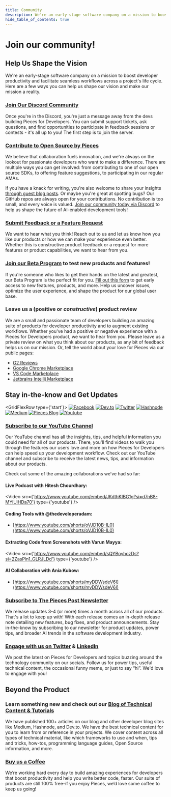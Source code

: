 ```yaml
---
title: Community
description: We're an early-stage software company on a mission to boost developer productivity and facilitate seamless workflows across a project's life cycle. Here are a few ways you can help us shape our vision!
hide_table_of_contents: true
---
```



# Join our community!

## Help Us Shape the Vision
We're an early-stage software company on a mission to boost developer productivity and facilitate seamless workflows across a project's life cycle. Here are a few ways you can help us shape our vision and make our mission a reality.

### [Join Our Discord Community](https://discord.gg/getpieces)
Once you're in the Discord, you're just a message away from the devs building Pieces for Developers. You can submit support tickets, ask questions, and find opportunities to participate in feedback sessions or contests - it's all up to you! The first step is to join the server.

### [Contribute to Open Source by Pieces](https://github.com/pieces-app/opensource)
We believe that collaboration fuels innovation, and we're always on the lookout for passionate developers who want to make a difference. There are multiple ways you can get involved: from contributing to one of our open source SDKs, to offering feature suggestions, to participating in our regular AMAs.

If you have a knack for writing, you're also welcome to share your insights [through guest blog posts](https://code.pieces.app/content-partner). Or maybe you're great at spotting bugs? Our GitHub repos are always open for your contributions. No contribution is too small, and every voice is valued. [Join our community today via Discord](https://discord.gg/getpieces) to help us shape the future of AI-enabled development tools!

### [Submit Feedback or a Feature Request](https://github.com/pieces-app/support/discussions)
We want to hear what you think! Reach out to us and let us know how you like our products or how we can make your experience even better. Whether this is constructive product feedback or a request for more features or product capabilities, we want to hear from you.

### [Join our Beta Program](https://getpieces.typeform.com/earlyaccess) to test new products and features!
If you're someone who likes to get their hands on the latest and greatest, our Beta Program is the perfect fit for you. [Fill out this form](https://getpieces.typeform.com/earlyaccess) to get early access to new features, products, and more. Help us uncover issues, optimize the user experience, and shape the product for our global user base.

### Leave us a (positive or _constructive_) product review
We are a small and passionate team of developers building an amazing suite of products for developer productivity and to augment existing workflows. Whether you've had a positive or negative experience with a Pieces for Developers product, we want to hear from you. Please leave us a private review on what you think about our products, as any bit of feedback helps us on our mission. Or, tell the world about your love for Pieces via our public pages:
- [G2 Reviews](https://www.g2.com/products/pieces-for-developers/reviews#reviews)
- [Google Chrome Marketplace](https://chrome.google.com/webstore/detail/pieces-save-code-snippets/igbgibhbfonhmjlechmeefimncpekepm)
- [VS Code Marketplace](https://marketplace.visualstudio.com/items?itemName=MeshIntelligentTechnologiesInc.pieces-vscode)
- [Jetbrains Intellij Marketplace](https://plugins.jetbrains.com/plugin/17328-pieces--save-search-share--reuse-code-snippets)

## Stay in-the-know and Get Updates
<GridFlexRow type={'start'}>
  [![Facebook](https://storage.googleapis.com/pieces_static_resources/vs_code_marketplace/GRAPHICS/COMMUNITY_LOGOS_BLURRED/FACEBOOK_BLURRED)](https://facebook.com/getpieces)
  [![Dev.to](https://storage.googleapis.com/pieces_static_resources/vs_code_marketplace/GRAPHICS/COMMUNITY_LOGOS_BLURRED/DEV_TO_BLURRED)](https://dev.to/get_pieces/)
  [![Twitter](https://storage.googleapis.com/pieces_static_resources/vs_code_marketplace/GRAPHICS/COMMUNITY_LOGOS_BLURRED/TWITTER_BLURRED)](https://twitter.com/getpieces)
  [![Hashnode](https://storage.googleapis.com/pieces_static_resources/vs_code_marketplace/GRAPHICS/COMMUNITY_LOGOS_BLURRED/HASHNODE_BLURRED)](https://pieces.hashnode.dev/)
  [![Medium](https://storage.googleapis.com/pieces_static_resources/vs_code_marketplace/GRAPHICS/COMMUNITY_LOGOS_BLURRED/MEDIUM_BLURRED)](https://pieces.medium.com/)
  [![Pieces Blog](https://storage.googleapis.com/pieces_static_resources/vs_code_marketplace/GRAPHICS/COMMUNITY_LOGOS_BLURRED/PIECES_BLURRED)](https://code.pieces.app/blog)
  [![Youtube](https://storage.googleapis.com/pieces_static_resources/vs_code_marketplace/GRAPHICS/COMMUNITY_LOGOS_BLURRED/YOUTUBE_BLURRED)](https://www.youtube.com/@getpieces)
</GridFlexRow>

### [Subscribe to our YouTube Channel](https://www.youtube.com/@getpieces)
Our YouTube channel has all the insights, tips, and helpful information you could need for all of our products. There, you'll find videos to walk you through the features our users love and more on how Pieces for Developers can help speed up your development workflow. Check out our YouTube channel and subscribe to receive the latest news, tips, and information about our products.

Check out some of the amazing collaborations we’ve had so far:

#### Live Podcast with Hitesh Chourdhary:
<Video
  src={'https://www.youtube.com/embed/JKdthKIBG1g?si=d7nB8-MYiUiHDa70'}
  type={'youtube'}
/>

#### Coding Tools with @thedeveloperadam:
- [https://www.youtube.com/shorts/oVJD10B-IL0](https://www.youtube.com/shorts/oVJD10B-IL0)

#### Extracting Code from Screenshots with Varun Mayya:
<Video
  src={'https://www.youtube.com/embed/sQYBoyhozDs?si=2ZasPln1_GLRJLDd'}
  type={'youtube'}
/>

#### AI Collaboration with Ania Kubow:
- [https://www.youtube.com/shorts/myDDWsdeV6I](https://www.youtube.com/shorts/myDDWsdeV6I)

### [Subscribe to The Pieces Post Newsletter](https://thepiecespost.beehiiv.com)
We release updates 3-4 (or more) times a month across all of our products. That's a lot to keep up with! With each release comes an in-depth release note detailing new features, bug fixes, and product announcements. Stay in-the-know by subscribing to our newsletter for product updates, power tips, and broader AI trends in the software development industry.

### [Engage with us on Twitter](https://twitter.com/getpieces) & [LinkedIn](https://www.linkedin.com/company/getpieces)
We post the latest on Pieces for Developers and topics buzzing around the technology community on our socials. Follow us for power tips, useful technical content, the occasional funny meme, or just to say “hi”. We'd love to engage with you!

## Beyond the Product
### Learn something new and check out our [Blog of Technical Content & Tutorials](https://code.pieces.app/blog)
We have published 100+ articles on our blog and other developer blog sites like Medium, Hashnode, and Dev.to. We have the best technical content for you to learn from or reference in your projects. We cover content across all types of technical material, like which frameworks to use and when, tips and tricks, how-tos, programming language guides, Open Source information, and more.

### [Buy us a Coffee](https://www.buymeacoffee.com/getpieces)
We’re working hard every day to build amazing experiences for developers that boost productivity and help you write better code, faster. Our suite of products are still 100% free–if you enjoy Pieces, we’d love some coffee to keep us going!
